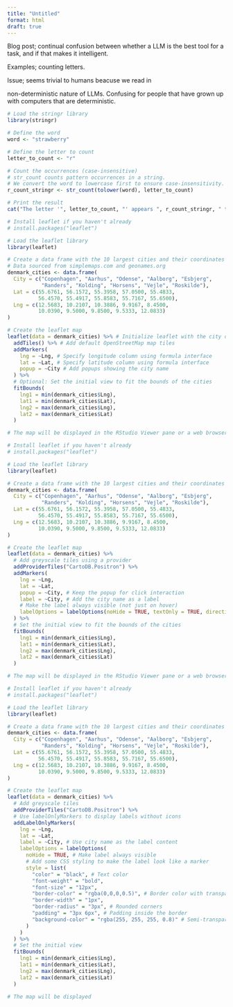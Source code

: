 ```yaml
---
title: "Untitled"
format: html
draft: true
---
```



Blog post; continual confusion between whether a LLM is the best tool for a task, and if that makes it intelligent.

Examples; counting letters. 

Issue; seems trivial to humans beacuse we read in 

non-deterministic nature of LLMs. Confusing for people that have grown up with computers that are deterministic.



```r
# Load the stringr library
library(stringr)

# Define the word
word <- "strawberry"

# Define the letter to count
letter_to_count <- "r"

# Count the occurrences (case-insensitive)
# str_count counts pattern occurrences in a string.
# We convert the word to lowercase first to ensure case-insensitivity.
r_count_stringr <- str_count(tolower(word), letter_to_count)

# Print the result
cat("The letter '", letter_to_count, "' appears ", r_count_stringr, " times in the word '", word, "'.\n", sep = "")
```


```r

# Install leaflet if you haven't already
# install.packages("leaflet")

# Load the leaflet library
library(leaflet)

# Create a data frame with the 10 largest cities and their coordinates
# Data sourced from simplemaps.com and geonames.org
denmark_cities <- data.frame(
  City = c("Copenhagen", "Aarhus", "Odense", "Aalborg", "Esbjerg",
           "Randers", "Kolding", "Horsens", "Vejle", "Roskilde"),
  Lat = c(55.6761, 56.1572, 55.3958, 57.0500, 55.4833,
          56.4570, 55.4917, 55.8583, 55.7167, 55.6500),
  Lng = c(12.5683, 10.2107, 10.3886, 9.9167, 8.4500,
          10.0390, 9.5000, 9.8500, 9.5333, 12.0833)
)

# Create the leaflet map
leaflet(data = denmark_cities) %>% # Initialize leaflet with the city data
  addTiles() %>% # Add default OpenStreetMap map tiles
  addMarkers(
    lng = ~Lng, # Specify longitude column using formula interface
    lat = ~Lat, # Specify latitude column using formula interface
    popup = ~City # Add popups showing the city name
  ) %>%
  # Optional: Set the initial view to fit the bounds of the cities
  fitBounds(
    lng1 = min(denmark_cities$Lng),
    lat1 = min(denmark_cities$Lat),
    lng2 = max(denmark_cities$Lng),
    lat2 = max(denmark_cities$Lat)
  )

# The map will be displayed in the RStudio Viewer pane or a web browser
```




```r

# Install leaflet if you haven't already
# install.packages("leaflet")

# Load the leaflet library
library(leaflet)

# Create a data frame with the 10 largest cities and their coordinates
denmark_cities <- data.frame(
  City = c("Copenhagen", "Aarhus", "Odense", "Aalborg", "Esbjerg",
           "Randers", "Kolding", "Horsens", "Vejle", "Roskilde"),
  Lat = c(55.6761, 56.1572, 55.3958, 57.0500, 55.4833,
          56.4570, 55.4917, 55.8583, 55.7167, 55.6500),
  Lng = c(12.5683, 10.2107, 10.3886, 9.9167, 8.4500,
          10.0390, 9.5000, 9.8500, 9.5333, 12.0833)
)

# Create the leaflet map
leaflet(data = denmark_cities) %>%
  # Add greyscale tiles using a provider
  addProviderTiles("CartoDB.Positron") %>%
  addMarkers(
    lng = ~Lng,
    lat = ~Lat,
    popup = ~City, # Keep the popup for click interaction
    label = ~City, # Add the city name as a label
    # Make the label always visible (not just on hover)
    labelOptions = labelOptions(noHide = TRUE, textOnly = TRUE, direction = 'top', offset=c(0,-10))
  ) %>%
  # Set the initial view to fit the bounds of the cities
  fitBounds(
    lng1 = min(denmark_cities$Lng),
    lat1 = min(denmark_cities$Lat),
    lng2 = max(denmark_cities$Lng),
    lat2 = max(denmark_cities$Lat)
  )

# The map will be displayed in the RStudio Viewer pane or a web browser
```



```r
# Install leaflet if you haven't already
# install.packages("leaflet")

# Load the leaflet library
library(leaflet)

# Create a data frame with the 10 largest cities and their coordinates
denmark_cities <- data.frame(
  City = c("Copenhagen", "Aarhus", "Odense", "Aalborg", "Esbjerg",
           "Randers", "Kolding", "Horsens", "Vejle", "Roskilde"),
  Lat = c(55.6761, 56.1572, 55.3958, 57.0500, 55.4833,
          56.4570, 55.4917, 55.8583, 55.7167, 55.6500),
  Lng = c(12.5683, 10.2107, 10.3886, 9.9167, 8.4500,
          10.0390, 9.5000, 9.8500, 9.5333, 12.0833)
)

# Create the leaflet map
leaflet(data = denmark_cities) %>%
  # Add greyscale tiles
  addProviderTiles("CartoDB.Positron") %>%
  # Use labelOnlyMarkers to display labels without icons
  addLabelOnlyMarkers(
    lng = ~Lng,
    lat = ~Lat,
    label = ~City, # Use city name as the label content
    labelOptions = labelOptions(
      noHide = TRUE, # Make label always visible
      # Add some CSS styling to make the label look like a marker
      style = list(
        "color" = "black", # Text color
        "font-weight" = "bold",
        "font-size" = "12px",
        "border-color" = "rgba(0,0,0,0.5)", # Border color with transparency
        "border-width" = "1px",
        "border-radius" = "3px", # Rounded corners
        "padding" = "3px 6px", # Padding inside the border
        "background-color" = "rgba(255, 255, 255, 0.8)" # Semi-transparent white background
      )
    )
  ) %>%
  # Set the initial view
  fitBounds(
    lng1 = min(denmark_cities$Lng),
    lat1 = min(denmark_cities$Lat),
    lng2 = max(denmark_cities$Lng),
    lat2 = max(denmark_cities$Lat)
  )

# The map will be displayed
```